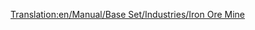 [[Translation:en/Manual/Base Set/Industries/Iron Ore Mine]]
{{en/Manual/Base Set/Industries/Industries|Image=[[File:en/Manual/Base Set/Industries/Ironoremine.png]]
|name=Iron Ore Mine
|climates=Temperate.
|accepts=Nothing
|produces=Iron Ore
|notes=Not present in Other Climates.
}}